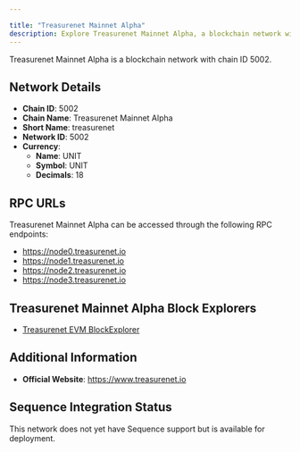 ```yaml
---

title: "Treasurenet Mainnet Alpha"
description: Explore Treasurenet Mainnet Alpha, a blockchain network with chain ID 5002. Learn about its native currency, UNIT, and how to interact with the network.
---
```




Treasurenet Mainnet Alpha is a blockchain network with chain ID 5002.

## Network Details

- **Chain ID**: 5002
- **Chain Name**: Treasurenet Mainnet Alpha
- **Short Name**: treasurenet
- **Network ID**: 5002
- **Currency**: 
  - **Name**: UNIT
  - **Symbol**: UNIT
  - **Decimals**: 18

## RPC URLs

Treasurenet Mainnet Alpha can be accessed through the following RPC endpoints:

- https://node0.treasurenet.io
- https://node1.treasurenet.io
- https://node2.treasurenet.io
- https://node3.treasurenet.io

## Treasurenet Mainnet Alpha Block Explorers

- [Treasurenet EVM BlockExplorer](https://evmexplorer.treasurenet.io)

## Additional Information

- **Official Website**: https://www.treasurenet.io

## Sequence Integration Status

This network does not yet have Sequence support but is available for deployment.
